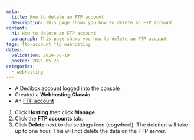 ```yaml
---
meta:
  title: How to delete an FTP account 
  description: This page shows you how to delete an FTP account 
content:
  h1: How to delete an FTP account 
  paragraph: This page shows you how to delete an FTP account 
tags: ftp-account ftp webhosting 
dates:
  validation: 2024-08-19
  posted: 2021-05-26
categories:
  - webhosting
---
```


<Macro id="webhosting-online" />

<Macro id="requirements" />

- A Dedibox account logged into the [console](https://console.online.net)
- Created a **Webhosting Classic**
- An [FTP account](/dedibox-console/classic-hosting/how-to/create-ftp-account/)

1. Click **Hosting** then click **Manage**.
2. Click the **FTP accounts** tab.
3. Click **Delete** next to the settings icon (cogwheel). The deletion will take up to one hour.
    <Message type="note">
      This will not delete the data on the FTP server.
    </Message>


